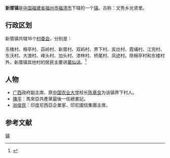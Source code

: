 {{中国乡级行政区
| 行政区全称 = 新厝镇
| 景观照片文件名 = 
| 景观照片描述 = 
| 汉语拼音 = 
| 通用拼音 = 
| 注音符號 = 
| 其它标音类型1 = 
| 其它标音1 = 
| 其它标音类型2 = 
| 其它标音2 = 
| 其它语言类型1 = 
| 其它语言地名1 = 
| 其它语言类型2 = 
| 其它语言地名2 = 
| 上级行政区 = [[福建省|福建省]][[福州市|福州市]][[福清市|福清市]]
| 行政区类别 = [[镇|镇]]
| 行政区划代码 = 
| 地理坐标 = 
| 总面积 = 
| 户籍人口 = 
| 户籍人口年份 = 
| 常住人口 = 
| 常住人口年份 = 
| 人口密度 = 
| 行政区划 = 
| 官方网站 = 
| 政府驻地 = 
| 邮政编码 = 350311,350312
| 电话区号 = 591
| 毗邻行政区 = [[莆田市|莆田市]][[涵江区|涵江区]]
| 位置图文件名 = 
| 位置图描述 = 
}}
'''新厝镇'''是[[中华人民共和国|中国]][[福建省|福建省]][[福州市|福州市]][[福清市|福清市]]下辖的一个[[镇|镇]]。古称：文秀乡光贤里。

== 行政区划 ==

新厝镇共辖16个[[村委会|村委会]]，分别是：

东楼村、棉亭村、蒜岭村、新厝村、双屿村、界下村、亥灶村、霞埔村、江兜村、东沃村、大澳村、峰头村、加头村、漆林村、桥尾村、凤迹村。除棉亭村和东楼村外，新厝镇其他村的居民主要讲[[莆仙话|莆仙话]]。<ref>{{cite web |url=https://ishare.iask.sina.com.cn/f/11515727.html |title=福清方言研究 |author=冯爱珍 |date=June 1993 |publisher=社会科学文献出版社 |language=zh-hans |deadurl=no |access-date=2020-10-12 |archive-date=2021-10-27 |archive-url=https://web.archive.org/web/20211027003817/http://ishare.iask.sina.com.cn/f/11515727.html }}</ref>

== 人物 ==
* [[广西|广西]]政府副主席、原[[中国农业大学|中国农业大学]]校长[[陈章良|陈章良]]为该镇界下村人。
* [[陳平_(1924年)|陳平]]：馬來亞共產黨最後一任總書記。
* [[翁俊民|翁俊民]]：印度尼西亞企業家、印尼國信集團主席。

==参考文献==
<div class="references-small">
<references />
</div>

{{福清市行政区划}}
{{福建小作品}}
[[Category:福清市乡镇|镇]]